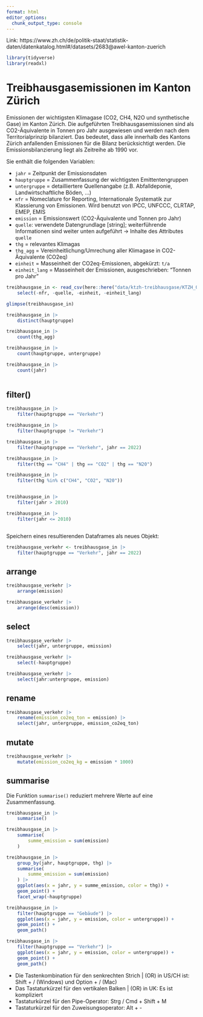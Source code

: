 ```yaml
---
format: html
editor_options: 
  chunk_output_type: console
---
```


Link: https://www.zh.ch/de/politik-staat/statistik-daten/datenkatalog.html#/datasets/2683@awel-kanton-zuerich

```r
library(tidyverse)
library(readxl)
```

# Treibhausgasemissionen im Kanton Zürich

Emissionen der wichtigsten Klimagase (CO2, CH4, N2O und synthetische Gase) im Kanton Zürich. Die aufgeführten Treibhausgasemissionen sind als CO2-Äquivalente in Tonnen pro Jahr ausgewiesen und werden nach dem Territorialprinzip bilanziert. Das bedeutet, dass alle innerhalb des Kantons Zürich anfallenden Emissionen für die Bilanz berücksichtigt werden. Die Emissionsbilanzierung liegt als Zeitreihe ab 1990 vor. 

Sie enthält die folgenden Variablen:

- `jahr` = Zeitpunkt der Emissionsdaten
- `hauptgruppe` = Zusammenfassung der wichtigsten Emittentengruppen
- `untergruppe` = detailliertere Quellenangabe (z.B. Abfalldeponie, Landwirtschaftliche Böden, ...)  
- `nfr` = Nomeclature for Reporting, Internationale Systematik zur Klassierung von Emissionen. Wird benutzt von IPCC, UNFCCC, CLRTAP, EMEP, EMIS 
- `emission` = Emissionswert (CO2-Äquivalente und Tonnen pro Jahr)
- `quelle`: verwendete Datengrundlage [string]; weiterführende Informationen sind weiter unten aufgeführt -> Inhalte des Attributes `quelle` 
- `thg` = relevantes Klimagas 
- `thg_agg` = Vereinheitlichung/Umrechung aller Klimagase in CO2-Äquivalente (CO2eq) 
- `einheit` = Masseinheit der CO2eq-Emissionen, abgekürzt: `t/a` 
- `einheit_lang` = Masseinheit der Emissionen, ausgeschrieben: "Tonnen pro Jahr"

```r
treibhausgase_in <- read_csv(here::here("data/ktzh-treibhausgase/KTZH_00002683_00005504.csv")) |>
    select(-nfr, -quelle, -einheit, -einheit_lang) 
```

```r

glimpse(treibhausgase_in)

treibhausgase_in |> 
    distinct(hauptgruppe)

treibhausgase_in |> 
    count(thg_agg)

treibhausgase_in |> 
    count(hauptgruppe, untergruppe)

treibhausgase_in |> 
    count(jahr)
 

```

## filter()

```r
treibhausgase_in |> 
    filter(hauptgruppe == "Verkehr")

treibhausgase_in |> 
    filter(hauptgruppe != "Verkehr")

treibhausgase_in |> 
    filter(hauptgruppe == "Verkehr", jahr == 2022)

treibhausgase_in |> 
    filter(thg == "CH4" | thg == "CO2" | thg == "N20")

treibhausgase_in |> 
    filter(thg %in% c("CH4", "CO2", "N20"))


treibhausgase_in |> 
    filter(jahr > 2010)

treibhausgase_in |> 
    filter(jahr <= 2010)



```

Speichern eines resultierenden Dataframes als neues Objekt:

```r
treibhausgase_verkehr <- treibhausgase_in |> 
    filter(hauptgruppe == "Verkehr", jahr == 2022) 
```

## arrange

```r

treibhausgase_verkehr |> 
    arrange(emission)

treibhausgase_verkehr |> 
    arrange(desc(emission))

```

## select

```r
treibhausgase_verkehr |> 
    select(jahr, untergruppe, emission)

treibhausgase_verkehr |> 
    select(-hauptgruppe)

treibhausgase_verkehr |> 
    select(jahr:untergruppe, emission)
```

## rename

```r
treibhausgase_verkehr |> 
    rename(emission_co2eq_ton = emission) |> 
    select(jahr, untergruppe, emission_co2eq_ton)
```

## mutate

```r
treibhausgase_verkehr |> 
    mutate(emission_co2eq_kg = emission * 1000) 
```

## summarise

Die Funktion `summarise()` reduziert mehrere Werte auf eine Zusammenfassung.

```r

treibhausgase_in |> 
    summarise()

treibhausgase_in |> 
    summarise(
        summe_emission = sum(emission)
    )

```



```r
treibhausgase_in |> 
    group_by(jahr, hauptgruppe, thg) |> 
    summarise(
        summe_emission = sum(emission)
    ) |> 
    ggplot(aes(x = jahr, y = summe_emission, color = thg)) +
    geom_point() +
    facet_wrap(~hauptgruppe)

treibhausgase_in |> 
    filter(hauptgruppe == "Gebäude") |> 
    ggplot(aes(x = jahr, y = emission, color = untergruppe)) +
    geom_point() +
    geom_path()

treibhausgase_in |> 
    filter(hauptgruppe == "Verkehr") |> 
    ggplot(aes(x = jahr, y = emission, color = untergruppe)) +
    geom_point() +
    geom_path()


```

- Die Tastenkombination für den senkrechten Strich \| (OR) in US/CH ist: Shift + / (Windows) und Option + / (Mac)
- Das Tastaturkürzel für den vertikalen Balken \| (OR) in UK: Es ist kompliziert
- Tastaturkürzel für den Pipe-Operator: Strg / Cmd + Shift + M
- Tastaturkürzel für den Zuweisungsoperator: Alt + -
